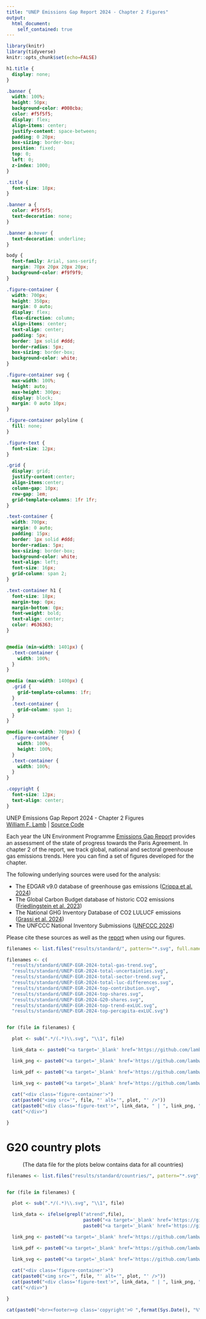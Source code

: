 ```yaml
---
title: "UNEP Emissions Gap Report 2024 - Chapter 2 Figures"
output: 
  html_document:
    self_contained: true
---
```


```r

library(knitr)
library(tidyverse)
knitr::opts_chunk$set(echo=FALSE)

```

``` css

h1.title {
  display: none;
}

.banner {
  width: 100%;
  height: 50px;
  background-color: #008cba;
  color: #f5f5f5;
  display: flex;
  align-items: center;
  justify-content: space-between;
  padding: 0 20px;
  box-sizing: border-box;
  position: fixed;
  top: 0;
  left: 0;
  z-index: 1000;
}

.title {
  font-size: 18px;
}

.banner a {
  color: #f5f5f5;
  text-decoration: none;
}

.banner a:hover {
  text-decoration: underline;
}

body {
  font-family: Arial, sans-serif;
  margin: 70px 20px 20px 20px;
  background-color: #f9f9f9;
}

.figure-container {
  width: 700px;
  height: 350px;
  margin: 0 auto;
  display: flex;
  flex-direction: column;
  align-items: center;
  text-align: center;
  padding: 5px;
  border: 1px solid #ddd;
  border-radius: 5px;
  box-sizing: border-box;
  background-color: white;
}

.figure-container svg {
  max-width: 100%;
  height: auto;
  max-height: 300px;
  display: block;
  margin: 0 auto 10px;
}

.figure-container polyline {
  fill: none;
}

.figure-text {
  font-size: 12px;
}

.grid {
  display: grid;
  justify-content:center;
  align-items:center;
  column-gap: 10px;
  row-gap: 1em;
  grid-template-columns: 1fr 1fr;
}

.text-container {
  width: 700px;
  margin: 0 auto;
  padding: 15px;
  border: 1px solid #ddd;
  border-radius: 5px;
  box-sizing: border-box;
  background-color: white;
  text-align: left;
  font-size: 16px;
  grid-column: span 2;
}

.text-container h1 {
  font-size: 18px;
  margin-top: 0px;
  margin-bottom: 0px;
  font-weight: bold;
  text-align: center;
  color: #636363;
}


@media (min-width: 1401px) {
  .text-container {
    width: 100%;
  }
}

@media (max-width: 1400px) {
  .grid {
    grid-template-columns: 1fr;
  }
  .text-container {
    grid-column: span 1;
  }
}

@media (max-width: 700px) {
  .figure-container {
    width: 100%;
    height: 100%;
  }
  .text-container {
    width: 100%;
  }
}

.copyright {
  font-size: 12px;
  text-align: center;
}


```

``` {=html}


<div class="banner">
<div class="title">UNEP Emissions Gap Report 2024 - Chapter 2 Figures</div>
<div class="link"><a href="https://lambwf.github.io/">William F. Lamb</a> | 
<a href="https://github.com/lambwf/UNEP-Gap-Report-2024-Chapter-2" target="_blank">Source Code</a>
</div>
</div>
<div class='grid'>

<div class="text-container">
<p>Each year the UN Environment Programme <a href="https://www.unep.org/resources/emissions-gap-report-2024">Emissions Gap Report</a> provides an assessment of the state of progress towards the Paris Agreement. In chapter 2 of the report, we track global, national and sectoral greenhouse gas emissions trends. Here you can find a set of figures developed for the chapter.</p>

<p>The following underlying sources were used for the analysis:</p>
<ul>
<li>The EDGAR v9.0 database of greenhouse gas emissions (<a href="https://edgar.jrc.ec.europa.eu/report_2024">Crippa et al. 2024</a>)</li>
<li>The Global Carbon Budget database of historic CO2 emissions (<a href="https://globalcarbonbudget.org/carbonbudget2023/">Friedlingstein et al. 2023</a>)</li>
<li>The National GHG Inventory Database of CO2 LULUCF emissions (<a href="https://zenodo.org/records/7190601">Grassi et al. 2024</a>)</li>
<li>The UNFCCC National Inventory Submissions (<a href="https://unfccc.int/ghg-inventories-annex-i-parties/2023">UNFCCC 2024</a>)</li>
</ul>

<p>Please cite these sources as well as the <a href="https://scholar.google.com/scholar?cluster=12224635163938699728&hl=en&oi=scholarr">report</a> when using our figures.</p>
</div>


```

```r

filenames <- list.files("results/standard/", pattern="*.svg", full.names=TRUE)

filenames <- c(
  "results/standard/UNEP-EGR-2024-total-gas-trend.svg",
  "results/standard/UNEP-EGR-2024-total-uncertainties.svg",
  "results/standard/UNEP-EGR-2024-total-sector-trend.svg",
  "results/standard/UNEP-EGR-2024-total-luc-differences.svg",
  "results/standard/UNEP-EGR-2024-top-contribution.svg",
  "results/standard/UNEP-EGR-2024-top-shares.svg",
  "results/standard/UNEP-EGR-2024-G20-shares.svg",
  "results/standard/UNEP-EGR-2024-top-trend-exLUC.svg",
  "results/standard/UNEP-EGR-2024-top-percapita-exLUC.svg")


for (file in filenames) {

  plot <- sub(".*/(.*)\\.svg", "\\1", file)

  link_data <- paste0("<a target='_blank' href='https://github.com/lambwf/UNEP-Gap-Report-2024-Chapter-2/raw/main/results/standard/", plot, ".xlsx'>data</a>")

  link_png <- paste0("<a target='_blank' href='https://github.com/lambwf/UNEP-Gap-Report-2024-Chapter-2/raw/main/results/standard/", plot, ".png'>png</a>")

  link_pdf <- paste0("<a target='_blank' href='https://github.com/lambwf/UNEP-Gap-Report-2024-Chapter-2/raw/main/results/standard/", plot, ".pdf'>pdf</a>")

  link_svg <- paste0("<a target='_blank' href='https://github.com/lambwf/UNEP-Gap-Report-2024-Chapter-2/raw/main/results/standard/", plot, ".svg'>svg</a>")
  
  cat("<div class='figure-container'>")
  cat(paste0("<img src='", file, "' alt='", plot, "' />"))
  cat(paste0("<div class='figure-text'>", link_data, " | ", link_png, " | ", link_pdf, " | ", link_svg, "</div>"))
  cat("</div>")

}

```


``` {=html}


<div class="text-container">
<h1>G20 country plots</h1>
<p style="text-align: center">(The data file for the plots below contains data for all countries)
</div>


```


```r
filenames <- list.files("results/standard/countries/", pattern="*.svg", full.names=TRUE)


for (file in filenames) {

  plot <- sub(".*/(.*)\\.svg", "\\1", file)

  link_data <- ifelse(grepl("atrend",file),
                            paste0("<a target='_blank' href='https://github.com/lambwf/UNEP-Gap-Report-2024-Chapter-2/raw/main/results/standard/countries/UNEP-EGR-2024-country-trend.xlsx'>data</a>"),
                            paste0("<a target='_blank' href='https://github.com/lambwf/UNEP-Gap-Report-2024-Chapter-2/raw/main/results/standard/countries/UNEP-EGR-2024-country-change.xlsx'>data</a>"))

  link_png <- paste0("<a target='_blank' href='https://github.com/lambwf/UNEP-Gap-Report-2024-Chapter-2/raw/main/results/standard/countries/", plot, ".png'>png</a>")

  link_pdf <- paste0("<a target='_blank' href='https://github.com/lambwf/UNEP-Gap-Report-2024-Chapter-2/raw/main/results/standard/countries/", plot, ".pdf'>pdf</a>")

  link_svg <- paste0("<a target='_blank' href='https://github.com/lambwf/UNEP-Gap-Report-2024-Chapter-2/raw/main/results/standard/countries/", plot, ".svg'>svg</a>")
  
  cat("<div class='figure-container'>")
  cat(paste0("<img src='", file, "' alt='", plot, "' />"))
  cat(paste0("<div class='figure-text'>", link_data, " | ", link_png, " | ", link_pdf, " | ", link_svg, "</div>"))
  cat("</div>")

}


```

</div>

``` r

cat(paste0("<br><footer><p class='copyright'>© ",format(Sys.Date(), "%Y")," William F. Lamb</p></footer>"))

```
